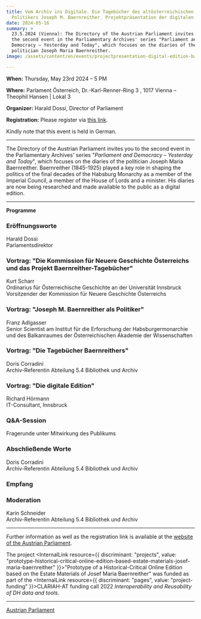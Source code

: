 ```yaml
---
title: Vom Archiv ins Digitale. Die Tagebücher des altösterreichischen
  Politikers Joseph M. Baernreither. Projektpräsentation der digitalen Edition.
date: 2024-05-16
summary: >
  23.5.2024 (Vienna): The Directory of the Austrian Parliament invites you to
  the second event in the Parliamentary Archives' series "Parliament and
  Democracy – Yesterday and Today", which focuses on the diaries of the
  politician Joseph Maria Baernreither.
image: /assets/content/en/events/projectpresentation-digital-edition-baernreither/image.png

---
```


**When:** Thursday, May 23rd 2024 – 5 PM

**Where:** Parlament Österreich, Dr.-Karl-Renner-Ring 3 , 1017 Vienna – Theophil Hansen | Lokal 3

**Organizer:** Harald Dossi, Director of Parliament

**Registration:** Please register via [this link](https://www.parlament.gv.at/erleben/veranstaltungen/F516DFB84B9051ED85B89CDC3A8AB7F5?selectedtab=anmeldung).

Kindly note that this event is held in German.

***

The Directory of the Austrian Parliament invites you to the second event in the Parliamentary Archives' series "*Parliament and Democracy – Yesterday and Today*", which focuses on the diaries of the politician Joseph Maria Baernreither. Baernreither (1845-1925) played a key role in shaping the politics of the final decades of the Habsburg Monarchy as a member of the Imperial Council, a member of the House of Lords and a minister. His diaries are now being researched and made available to the public as a digital edition.

***

**Programme**

### Eröffnungsworte

Harald Dossi\
Parlamentsdirektor

### Vortrag: "Die Kommission für Neuere Geschichte Österreichs und das Projekt Baernreither-Tagebücher"

Kurt Scharr\
Ordinarius für Österreichische Geschichte an der Universität Innsbruck\
Vorsitzender der Kommission für Neuere Geschichte Österreichs

### Vortrag: "Joseph M. Baernreither als Politiker"

Franz Adlgasser\
Senior Scientist am Institut für die Erforschung der Habsburgermonarchie und des Balkanraumes der Österreichischen Akademie der Wissenschaften

### Vortrag: "Die Tagebücher Baernreithers"

Doris Corradini\
Archiv-Referentin Abteilung 5.4 Bibliothek und Archiv

### Vortrag: "Die digitale Edition"

Richard Hörmann\
IT-Consultant, Innsbruck

### Q\&A-Session

Fragerunde unter Mitwirkung des Publikums

### Abschließende Worte

Doris Corradini\
Archiv-Referentin Abteilung 5.4 Bibliothek und Archiv

### Empfang

### Moderation

Karin Schneider\
Archiv-Referentin Abteilung 5.4 Bibliothek und Archiv

***

Further information as well as the registration link is available at the [website of the Austrian Parliament](https://www.parlament.gv.at/erleben/veranstaltungen/F516DFB84B9051ED85B89CDC3A8AB7F5?selectedtab=inhalt).

The project <InternalLink resource={{ discriminant: "projects", value: "prototype-historical-critical-online-edition-based-estate-materials-josef-maria-baernreither" }}>"Prototype of a Historical-Critical Online Edition based on the Estate Materials of Josef Maria Baernreither"</InternalLink> was funded as part of the <InternalLink resource={{ discriminant: "pages", value: "project-funding" }}>CLARIAH-AT funding call</InternalLink> 2022 *Interoperability and Reusability of DH data and tools*.

***

[Austrian Parliament](https://www.parlament.gv.at/erleben/veranstaltungen/F516DFB84B9051ED85B89CDC3A8AB7F5?selectedtab=inhalt)
